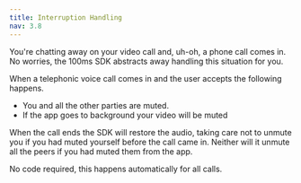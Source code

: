 ---
title: Interruption Handling
nav: 3.8
---

You're chatting away on your video call and, uh-oh, a phone call comes in. No worries, the 100ms SDK abstracts away handling this situation for you.

When a telephonic voice call comes in and the user accepts the following happens.

-   You and all the other parties are muted.
-   If the app goes to background your video will be muted

When the call ends the SDK will restore the audio, taking care not to unmute you if you had muted yourself before the call came in. Neither will it unmute all the peers if you had muted them from the app.

No code required, this happens automatically for all calls.
